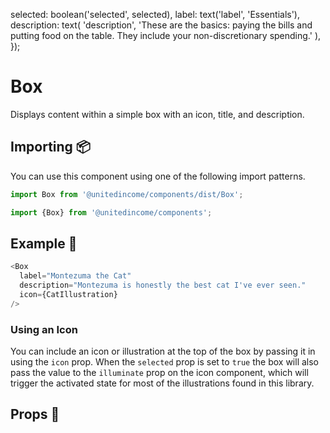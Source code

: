

  selected: boolean('selected', selected),
  label: text('label', 'Essentials'),
  description: text(
    'description',
    'These are the basics: paying the bills and putting food on the table. They include your non-discretionary spending.'
  ),
});

<Meta title="Atoms/Box" component={Box} />

# Box

Displays content within a simple box with an icon, title, and description.

## Importing 📦

You can use this component using one of the following import patterns.

```javascript
import Box from '@unitedincome/components/dist/Box';
```

```javascript
import {Box} from '@unitedincome/components';
```

## Example 🚀

```javascript
<Box
  label="Montezuma the Cat"
  description="Montezuma is honestly the best cat I've ever seen."
  icon={CatIllustration}
/>
```

<Preview>
  <Story name="default">
    <Box
      {...defaultProps(false)}
    />
  </Story>
</Preview>

### Using an Icon

You can include an icon or illustration at the top of the box by passing it in using the `icon` prop. When the `selected` prop is set to `true` the box will also pass the value to the `illuminate` prop on the icon component, which will trigger the activated state for most of the illustrations found in this library.

<Preview>
  <Story name="selected">
    <Box
      {...defaultProps(true)}
      icon={CarCircleIllustration}
    />
  </Story>
</Preview>

## Props 🔧

<Props of={Box} />